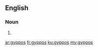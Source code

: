 ==English==

===Noun===
{{head|en|plural}}

# {{plural of|gyppo|lang=en}}

[[ar:gyppos]]
[[fr:gyppos]]
[[ku:gyppos]]
[[my:gyppos]]